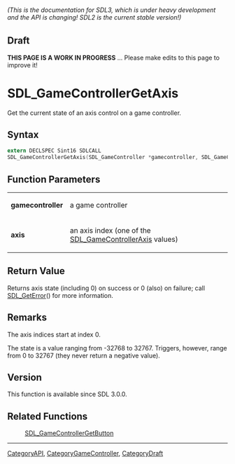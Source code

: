 ====== (This is the documentation for SDL3, which is under heavy development and the API is changing! SDL2 is the current stable version!) ======

== Draft ==

'''THIS PAGE IS A WORK IN PROGRESS''' ... Please make edits to this page to improve it!



<!-- #*^*^*^*^*See https://wiki.libsdl.org/SGFunctions for details on editing this page*^*^*^*^* -->
= SDL_GameControllerGetAxis =

Get the current state of an axis control on a game controller.

== Syntax ==

<syntaxhighlight lang='c'>
extern DECLSPEC Sint16 SDLCALL
SDL_GameControllerGetAxis(SDL_GameController *gamecontroller, SDL_GameControllerAxis axis);
</syntaxhighlight>

== Function Parameters ==

{|
|'''gamecontroller'''
|a game controller
|-
|'''axis'''
|an axis index (one of the [[SDL_GameControllerAxis]] values)
|}

== Return Value ==

Returns axis state (including 0) on success or 0 (also) on failure; call
[[SDL_GetError]]() for more information.

== Remarks ==

The axis indices start at index 0.

The state is a value ranging from -32768 to 32767. Triggers, however, range
from 0 to 32767 (they never return a negative value).

== Version ==

This function is available since SDL 3.0.0.

== Related Functions ==

:[[SDL_GameControllerGetButton]]

----
[[CategoryAPI]], [[CategoryGameController]], [[CategoryDraft]]
<!-- #See the Style Guide for instructions on editing the footer. -->



